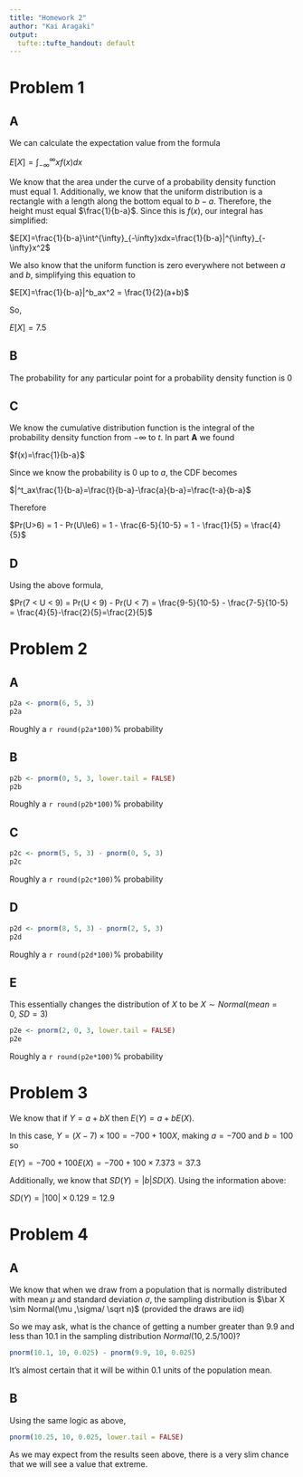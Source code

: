 ```yaml
---
title: "Homework 2"
author: "Kai Aragaki"
output:
  tufte::tufte_handout: default
---
```


# Problem 1

## A

We can calculate the expectation value from the formula

$E[X]=\int^{\infty}_{-\infty}xf(x)dx$

We know that the area under the curve of a probability density function must
equal 1. Additionally, we know that the uniform distribution is a rectangle with a length along the bottom equal to $b-a$. Therefore, the height must equal $\frac{1}{b-a}$. Since this is $f(x)$, our integral has simplified:

$E[X]=\frac{1}{b-a}\int^{\infty}_{-\infty}xdx=\frac{1}{b-a}|^{\infty}_{-\infty}x^2$

We also know that the uniform function is zero everywhere not between $a$ and $b$, simplifying this equation to

$E[X]=\frac{1}{b-a}|^b_ax^2 = \frac{1}{2}(a+b)$

So,

$E[X]=7.5$

## B
The probability for any particular point for a probability density function is $0$

## C
We know the cumulative distribution function is the integral of the probability density function from $-\infty$ to $t$. In part **A** we found

$f(x)=\frac{1}{b-a}$

Since we know the probability is 0 up to $a$, the CDF becomes

$|^t_ax\frac{1}{b-a}=\frac{t}{b-a}-\frac{a}{b-a}=\frac{t-a}{b-a}$

Therefore

$Pr(U>6) = 1 - Pr(U\le6) = 1 - \frac{6-5}{10-5} = 1 - \frac{1}{5} = \frac{4}{5}$

## D

Using the above formula,

$Pr(7 < U < 9) = Pr(U < 9) - Pr(U < 7) = \frac{9-5}{10-5} - \frac{7-5}{10-5} = \frac{4}{5}-\frac{2}{5}=\frac{2}{5}$

# Problem 2

## A

```r
p2a <- pnorm(6, 5, 3)
p2a
```
Roughly a `r round(p2a*100)`% probability 

## B

```r
p2b <- pnorm(0, 5, 3, lower.tail = FALSE)
p2b
```

Roughly a `r round(p2b*100)`% probability 

## C 

```r
p2c <- pnorm(5, 5, 3) - pnorm(0, 5, 3)
p2c
```

Roughly a `r round(p2c*100)`% probability 

## D 

```r
p2d <- pnorm(8, 5, 3) - pnorm(2, 5, 3)
p2d
```

Roughly a `r round(p2d*100)`% probability 

## E

This essentially changes the distribution of $X$ to be $X \sim Normal(mean=0,\ SD=3)$

```r
p2e <- pnorm(2, 0, 3, lower.tail = FALSE)
p2e
```
 
Roughly a `r round(p2e*100)`% probability 

# Problem 3

We know that if $Y = a + bX$ then $E(Y) = a + bE(X)$.

In this case, $Y = (X-7) \times 100 = -700 + 100X$, making $a = -700$ and $b = 100$ so

$E(Y) = -700 + 100E(X) = -700 + 100\times 7.373 = 37.3$

Additionally, we know that $SD(Y)=|b|SD(X)$. Using the information above:

$SD(Y)=|100|\times 0.129 = 12.9$

# Problem 4


## A

We know that when we draw from a population that is normally distributed with mean $\mu$ and standard deviation $\sigma$, the sampling distribution is $\bar X \sim Normal(\mu ,\sigma/ \sqrt n)$ (provided the draws are iid)

So we may ask, what is the chance of getting a number greater than 9.9 and less than 10.1 in the sampling distribution $Normal(10, 2.5/100)$?

```r
pnorm(10.1, 10, 0.025) - pnorm(9.9, 10, 0.025)
```

It's almost certain that it will be within 0.1 units of the population mean.

## B

Using the same logic as above,

```r
pnorm(10.25, 10, 0.025, lower.tail = FALSE)
```

As we may expect from the results seen above, there is a very slim chance that we will see a value that extreme.
